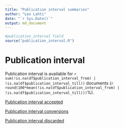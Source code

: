 ```yaml
---
title: "Publication interval summaries"
author: "Leo Lahti"
date: "`r Sys.Date()`"
output: md_document
---
```


```r
#publication_interval field
source("publication_interval.R")
```

# Publication interval

Publication interval is available for `r sum(!is.na(df$publication_interval_from) | !is.na(df$publication_interval_till))` documents (`r round(100*mean(!is.na(df$publication_interval_from) | !is.na(df$publication_interval_till)))`%). 

[Publication interval accepted](output.tables/publication_interval_accepted.csv)

[Publication interval conversions](output.tables/publication_interval_conversion_nontrivial.csv)

[Publication interval discarded](output.tables/publication_interval_discarded.csv)



